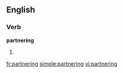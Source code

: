 ==English==

===Verb===
'''partnering'''

# {{present participle of|[[partner]]}}

[[fr:partnering]]
[[simple:partnering]]
[[vi:partnering]]